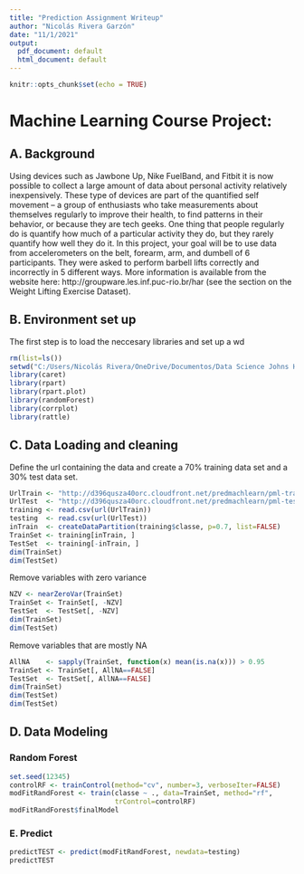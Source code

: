 ---
title: "Prediction Assignment Writeup"
author: "Nicolás Rivera Garzón"
date: "11/1/2021"
output:
  pdf_document: default
  html_document: default
---

```{r setup, include=FALSE}
knitr::opts_chunk$set(echo = TRUE)
```

# Machine Learning Course Project:
## A. Background
Using devices such as Jawbone Up, Nike FuelBand, and Fitbit it is now possible to collect a large amount of data about personal activity relatively inexpensively. These type of devices are part of the quantified self movement – a group of enthusiasts who take measurements about themselves regularly to improve their health, to find patterns in their behavior, or because they are tech geeks. One thing that people regularly do is quantify how much of a particular activity they do, but they rarely quantify how well they do it. In this project, your goal will be to use data from accelerometers on the belt, forearm, arm, and dumbell of 6 participants. They were asked to perform barbell lifts correctly and incorrectly in 5 different ways. More information is available from the website here: http://groupware.les.inf.puc-rio.br/har (see the section on the Weight Lifting Exercise Dataset). 

## B. Environment set up
The first step is to load the neccesary libraries and set up a wd
```{r error=FALSE, warning=FALSE, results='hide',  message=FALSE}
rm(list=ls())
setwd("C:/Users/Nicolás Rivera/OneDrive/Documentos/Data Science Johns Hopkins University/Practical Machine Learning/Semana 4/Course project")
library(caret)
library(rpart)
library(rpart.plot)
library(randomForest)
library(corrplot)
library(rattle)
```

## C. Data Loading and cleaning
Define the url containing the data and create a 70% training data set and a 30% test data set. 
```{r}
UrlTrain <- "http://d396qusza40orc.cloudfront.net/predmachlearn/pml-training.csv"
UrlTest  <- "http://d396qusza40orc.cloudfront.net/predmachlearn/pml-testing.csv"
training <- read.csv(url(UrlTrain))
testing  <- read.csv(url(UrlTest))
inTrain  <- createDataPartition(training$classe, p=0.7, list=FALSE)
TrainSet <- training[inTrain, ]
TestSet  <- training[-inTrain, ]
dim(TrainSet)
dim(TestSet)
```
Remove variables with zero variance
```{r}
NZV <- nearZeroVar(TrainSet)
TrainSet <- TrainSet[, -NZV]
TestSet  <- TestSet[, -NZV]
dim(TrainSet)
dim(TestSet)
```

Remove variables that are mostly NA
```{r}
AllNA    <- sapply(TrainSet, function(x) mean(is.na(x))) > 0.95
TrainSet <- TrainSet[, AllNA==FALSE]
TestSet  <- TestSet[, AllNA==FALSE]
dim(TrainSet)
dim(TestSet)
dim(TestSet)
```


## D. Data Modeling
### Random Forest
```{r}
set.seed(12345)
controlRF <- trainControl(method="cv", number=3, verboseIter=FALSE)
modFitRandForest <- train(classe ~ ., data=TrainSet, method="rf",
                          trControl=controlRF)
modFitRandForest$finalModel
```
### E. Predict 
```{r}
predictTEST <- predict(modFitRandForest, newdata=testing)
predictTEST
```

